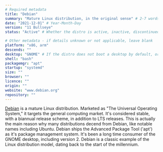 ```yaml
---
# Required metadata
title: "Debian"
summary: "Mature Linux distribution, in the original sense" # 2-7 words that sum up the distribution
date: "2021-12-01" # Year-Month-Day
version: "11 Bullseye"
status: "Active" # Whether the distro is active, inactive, discontinued (still supported), or legacy (not supported)

# Other metadata - if details unknown or not applicable, leave blank
platform: "x86, arm"
descends: ""
desktop: "GNOME" # If the distro does not boot a desktop by default, or doesn't ship one, leave 'desktop' blank
shell: "bash"
packagemgr: "apt"
startup: "systemd"
size: ""
browser: ""
licence: ""
origin: ""
website: "www.debian.org"
repository: ""
---
```


[Debian](https://www.debian.org) is a mature Linux distribution. Marketed as "The Universal Operating System," it targets the general computing market. It's considered stable, with a biannual release scheme, in addition to LTS releases. This is actually the main reason why many distributions decend from Debian, like notable names including Ubuntu. Debian ships the Advanced Package Tool ('apt') as it's package management system. It's been a long time consumer of the GNOME desktop, including version 2. Debian is a classic example of the Linux distribution model, dating back to the start of the millennium.
